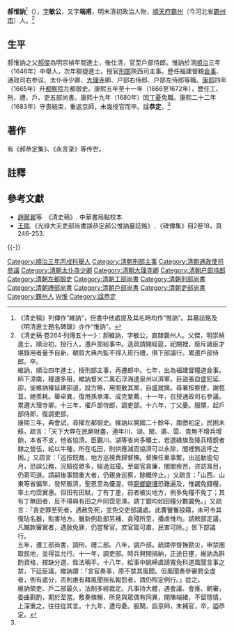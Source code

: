 {{明清人物信息框
| 姓名 = 郝惟訥
| 原名 =
| 圖片名稱= 
| 圖片大小 = 
| 圖片說明 = 
| 最高職務 = 誥授光祿大夫吏部尚書
| 屆數 = 
| 國家 = 大清
| 前任 = 
| 繼任 = 
| 爵位 =
| 籍貫 = [[順天府|順天府]][[霸州|霸州]]
| 族裔 = 漢族
| 旗籍 = 
| 字號 = 字敏公，又字端甫
| 諡號 = 恭定
| 出生日期 = 明[[天啟|天啟]]三年（1623年）
| 出生地點 = [[順天府|順天府]][[霸州|霸州]]
| 逝世日期 = 清[[康熙|康熙]]二十二年（1683年）
| 逝世地點 = [[北京|京師]]
| 墓葬 =
| 配偶 =
| 親屬 =
| 出身 = 
*順治三年丙戌科舉人
*順治四年丁亥科進士出身
| 經歷 = 
| 著作 =
*《郝恭定集》
}}

'''郝惟訥'''<ref>《清史稿》列傳作“維訥”，但書中他處提及其名時均作“惟訥”。其墓誌銘及《明清進士題名碑錄》亦作“惟訥”。</ref>（{{bd|1623年||1683年||catIdx=H郝}}），[[表字|字]]'''敏公'''，又字'''端甫'''，明末清初政治人物，[[順天府|順天府]][[霸州|霸州]]（今河北省[[霸州市|霸州市]]）人。<ref name="傳">《清史稿·卷264·列傳五十一》：郝維訥，字敏公，直隸霸州人。父傑，明崇禎進士。順治初，授行人，遷戶部給事中。迭疏請開經筵，祀闕裡，廢斥諸臣才堪錄用者量予自新，朝賀大典內監不得入班行禮，俱下部議行。累遷戶部侍郎。卒。<br>維訥，順治四年進士，授刑部主事，再遷郎中。七年，出為福建督糧道僉事。師下漳南，糧運多阻，維訥督米二萬石浮海達泉州以濟軍。巨盜張自盛犯延、卲，徙維訥權延建卲道，設方略，用間散其黨，自盛就擒。尋署按察使，謝苞苴，絕羨耗。舉卓異，復用孫承澤、成克鞏薦，十一年，召授通政司右參議。累遷大理寺卿。十三年，擢戶部侍郎，調吏部。十六年，丁父憂。服闋，起戶部侍郎，復調吏部。<br>康熙三年，典會試，尋擢左都御史。維訥以開國二十餘年，南徼初定，民困未蘇，疏言：「天下大弊在民窮財盡，連年川、湖、閩、廣、雲、貴無不增兵增餉，本省不支，他省協濟。臣觀川、湖等省尚多曠土，若選綠旗及降兵精銳者隸之營伍，給以牛種，所在屯田，則供應減而協濟可以永除，閭裡無追呼之困。」又疏言：「巡按既裁，地方巡視責歸督撫。督撫任重事繁，出巡動逾旬月，恐誤公務，況騎從眾多，經過滋擾。至屬官貪廉，閭閻疾苦，咨訪耳目，仍寄司道。請嗣後事關重大者，仍親身巡察，餘概停止。」又疏言：「山西、山東等省偏旱，發帑賑濟，聖恩至為優渥，特[[窮鄉僻壤|窮鄉僻壤]]恐難遍及，惟蠲免錢糧，率土均霑實惠。但田有田賦，丁有丁差，前者被災地方，例多免糧不免丁；其有丁無田者，反不得與有田之戶同霑恩澤。請丁銀均如田糧分數蠲免。」又疏言：「貪吏罪至死者，遇赦免死，並免交吏部議處。此曹饕餮狼藉，未可令其復玷名器，貽害地方。雖新例赴部另補，貪殘所至，播虐惟均。請敕部定議，凡贓款審實者，遇赦免罪，仍當奪官。庶官箴可肅，民害可除。」皆下部議行。<br>五年，遷工部尚書，調刑、禮二部。八年，調戶部。疏請停督撫勘災，申禁圈取民地，並得旨允行。十一年，調吏部。時兵興開捐納，正途日壅，維訥為斟酌資格，按缺分選，銓法稱平。十八年，給事中姚締虞請寬免科道風聞言事之禁，下廷臣議，維訥謂：「言官奏事，原不禁其風聞。但風聞奏參審問全虛者，例有處分，否則慮有藉風聞挾私報怨者，請仍照定例行。」從之。<br>維訥領吏、戶二部最久，法制多經裁定。凡事持大體，遇會議、會推、朝審，委曲斟酌，期於至當。敷奏條暢，所見與眾偶有同異，開陳端緒，不留隱情，上深重之，往往從其言。十九年，遭母憂。服闋，詣京師，未補官，卒，謚恭定。</ref>

==生平==
郝惟訥之父[[郝傑|郝傑]]為明崇禎年間進士，後仕清，官至戶部侍郎。惟訥於清[[順治|順治]]三年（1646年）中舉人，次年聯捷進士。授官[[刑部|刑部]]陝西司主事。歷任福建督粮[[僉事|僉事]]、通政司右参议、太仆寺少卿、[[大理寺|大理寺]]卿、户部右侍郎、户部左侍郎等職。[[康熙|康熙]]四年（1665年）升[[都察院|都察院]]左都御史。康熙五年至十一年（1666至1672年），歷任工、刑、禮、戶、吏五部尚書。康熙十九年（1680年）因[[丁憂|丁憂]]免職。康熙二十二年（1683年）守喪結束，重返京師，未幾授官而卒。諡'''恭定'''。<ref name="傳" />

==著作==
有《郝恭定集》、《永言录》等传世。

==註釋==
{{reflist}}

==參考文獻==
*[[趙爾巽|趙爾巽]]等. 《清史稿》. 中華書局點校本.
*[[王熙|王熙]].《光祿大夫吏部尚書諡恭定郝公惟訥墓誌銘》. 《碑傳集》冊2卷18，頁246-253.
{{-}}
{{start box}}
{{s-off}}
{{succession box|[[黃機_(順治進士)|黃機]]|[[龚鼎孳|龚鼎孳]]|[[清朝礼部尚书列表#礼部汉尚书|禮部漢尚書]]|<small>康熙七年八月戊子－康熙八年四月己丑<br>（1668年9月27日－1669年5月26日）</small>}}
{{succession box|[[黃機_(順治進士)|黃機]]|[[梁清標|梁清標]]|[[清朝户部尚书列表#户部汉尚书|戶部漢尚書]]|<small>康熙八年四月己丑－康熙十一年二月丁亥<br>（1669年5月26日－1672年3月9日）</small>}}
{{succession box|[[黃機_(順治進士)|黃機]]|[[黃機_(順治進士)|黃機]]|[[清朝吏部尚书列表#吏部汉尚书|吏部漢尚書]]|<small>康熙十一年二月丁亥－康熙十九年十一月癸酉<br>（1672年3月9日－1681年1月7日）</small>}}
{{end box}}

{{順治四年丁亥科殿試金榜}}
{{DEFAULTSORT:Hao郝}}
[[Category:順治三年丙戌科舉人|Category:順治三年丙戌科舉人]]
[[Category:清朝刑部主事|Category:清朝刑部主事]]
[[Category:清朝通政使司參議|Category:清朝通政使司參議]]
[[Category:清朝太仆寺少卿|Category:清朝太仆寺少卿]]
[[Category:清朝大理寺卿|Category:清朝大理寺卿]]
[[Category:清朝户部侍郎|Category:清朝户部侍郎]]
[[Category:清朝左都御史|Category:清朝左都御史]]
[[Category:清朝工部尚書|Category:清朝工部尚書]]
[[Category:清朝刑部尚書|Category:清朝刑部尚書]]
[[Category:清朝禮部尚書|Category:清朝禮部尚書]]
[[Category:清朝戶部尚書|Category:清朝戶部尚書]]
[[Category:清朝吏部尚書|Category:清朝吏部尚書]]
[[Category:霸州人|Category:霸州人]]
[[Category:郝姓|W惟]]
[[Category:諡恭定|Category:諡恭定]]